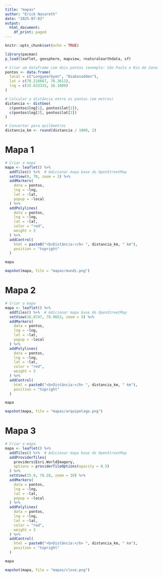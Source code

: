 ```yaml
---
title: "mapas"
author: "Erick Nasareth"
date: "2025-07-03"
output:
  html_document:
    df_print: paged
---
```


```r
knitr::opts_chunk$set(echo = TRUE)

library(pacman)
p_load(leaflet, geosphere, mapview, rnaturalearthdata, sf)

```

```r
# Criar um dataframe com dois pontos (exemplo: São Paulo e Rio de Janeiro)
pontos <- data.frame(
  local = c("Longyearbyen", "Diabasodden"),
  lat = c(78.216667, 78.3611),
  lng = c(15.633333, 16.1089)
)
```

```r
# Calcular a distância entre os pontos (em metros)
distancia <- distGeo(
  c(pontos$lng[1], pontos$lat[1]),
  c(pontos$lng[2], pontos$lat[2])
)

```


```r
# Converter para quilômetros
distancia_km <- round(distancia / 1000, 2)
```


# Mapa 1

```r
# Criar o mapa
mapa <- leaflet() %>%
  addTiles() %>%  # Adicionar mapa base do OpenStreetMap
  setView(0, 70, zoom = 3) %>%
  addMarkers(
    data = pontos,
    lng = ~lng,
    lat = ~lat,
    popup = ~local
  ) %>%
  addPolylines(
    data = pontos,
    lng = ~lng,
    lat = ~lat,
    color = "red",
    weight = 3
  ) %>%
  addControl(
    html = paste0("<b>Distância:</b> ", distancia_km, " km"),
    position = "topright"
  )

mapa
```




```r
mapshot(mapa, file = "mapas/mundi.png")
```

# Mapa 2

```r
# Criar o mapa
mapa <- leaflet() %>%
  addTiles() %>%  # Adicionar mapa base do OpenStreetMap
  setView(18.8747, 78.9653, zoom = 5) %>%
  addMarkers(
    data = pontos,
    lng = ~lng,
    lat = ~lat,
    popup = ~local
  ) %>%
  addPolylines(
    data = pontos,
    lng = ~lng,
    lat = ~lat,
    color = "red",
    weight = 3
  ) %>%
  addControl(
    html = paste0("<b>Distância:</b> ", distancia_km, " km"),
    position = "topright"
  )

mapa
```




```r
mapshot(mapa, file = "mapas/arquipelago.png")
```


# Mapa 3

```r
# Criar o mapa
mapa <- leaflet() %>%
  addTiles() %>%  # Adicionar mapa base do OpenStreetMap
  addProviderTiles(
    providers$Esri.WorldImagery,
    options = providerTileOptions(opacity = 0.5)
  ) %>%
  setView(15.9, 78.28, zoom = 10) %>%
  addMarkers(
    data = pontos,
    lng = ~lng,
    lat = ~lat,
    popup = ~local
  ) %>%
  addPolylines(
    data = pontos,
    lng = ~lng,
    lat = ~lat,
    color = "red",
    weight = 3
  ) %>%
  addControl(
    html = paste0("<b>Distância:</b> ", distancia_km, " km"),
    position = "topright"
  )

mapa
```


```r
mapshot(mapa, file = "mapas/close.png")
```
